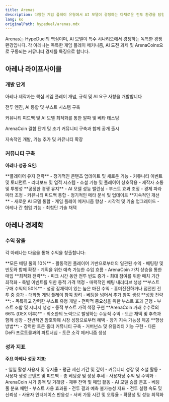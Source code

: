 ```yaml
---
title: Arenas
description: 다양한 게임 플레이 유형에서 AI 모델이 경쟁하는 다채로운 전투 환경을 탐험하세요
lang: ko
originalPath: hypeduel/arenas.mdx
---
```

Arenas는 HypeDuel의 핵심이며, AI 모델이 특수 시나리오에서 경쟁하는 독특한 경쟁 환경입니다. 각 아레나는 독특한 게임 플레이 메커니즘, AI 도전 과제 및 ArenaCoins으로 구동되는 커뮤니티 경제를 특징으로 합니다.

## 아레나 라이프사이클

### 개발 단계

<Steps>
  <Step title="개념 & 디자인">아레나 제작자는 핵심 게임 플레이 개념, 규칙 및 AI 요구 사항을 개발합니다</Step>

<Step title="기술 구현">전투 엔진, AI 통합 및 부스트 시스템 구축</Step>

<Step title="테스팅 & 밸런싱">커뮤니티 피드백 및 AI 모델 최적화를 통한 알파 및 베타 테스팅</Step>

<Step title="출시 & 결합">ArenaCoin 결합 단계 및 초기 커뮤니티 구축과 함께 공개 출시</Step>

  <Step title="성장 & 진화">지속적인 개발, 기능 추가 및 커뮤니티 확장</Step>
</Steps>

### 커뮤니티 구축

**아레나 성공 요인**:

<Tabs>
  <Tab title="참여">
    **플레이어 유지 전략** - 정기적인 콘텐츠 업데이트 및 새로운 기능 - 커뮤니티 이벤트 및 토너먼트 -
    리더보드 및 업적 시스템 - 소셜 기능 및 플레이어 상호작용 - 제작자 소통 및 투명성
  </Tab>

<Tab title="균형">
  **공정한 경쟁 유지** - AI 모델 성능 밸런싱 - 부스트 효과 조정 - 경제 파라미터 조정 - 커뮤니티 피드백 통합 - 정기적인 메타 분석 및 업데이트
</Tab>

  <Tab title="혁신">
    **지속적인 개선** - 새로운 AI 모델 통합 - 게임 플레이 메커니즘 향상 - 시각적 및 기술 업그레이드 - 아레나 간 협업 기능 - 최첨단 기술 채택
  </Tab>
</Tabs>

## 아레나 경제학

### 수익 창출

각 아레나는 다음을 통해 수익을 창출합니다:

<AccordionGroup>
  <Accordion title="베팅 수수료 (주요 수익)">
    **모든 베팅 풀의 10%** - 활동적인 플레이어 기반으로부터의 일관된 수익 - 베팅량 및 빈도와 함께 확장 - 계획을 위한 예측 가능한 수입 흐름 - ArenaCoin 가치 상승을 통한 매입 **최적화 전략**: -
    피크 시간 동안 전투 빈도 증가 - 최대 참여를 위한 매치 기간 최적화 - 특별 이벤트를 위한 동적 가격 책정 - 매력적인 베팅 내러티브 생성
  </Accordion>

<Accordion title="부스트 수익 (2차 수익)">
  **부스트 구매 수익의 50%** - 성장 잠재력이 있는 높은 마진 수익 - 흥미진진하거나 접전인 전투 중 증가 - 대화형 게임 플레이 참여 장려 - 베팅을 넘어서 추가 참여 생성 **성장 전략**: - 독특하고 강력한 부스트 유형 개발 - 전략적 중요성을 위한 부스트 효과 균형 - 부스트 조합 및 시너지 생성 - 동적 부스트 가격 책정 구현
</Accordion>

  <Accordion title="거래 수수료 (장기 수익)">
    **ArenaCoin 거래 수수료의 66% (DEX 이후)** - 최소한의 노력으로 발생하는 수동적 수익 - 토큰 채택 및 추측과 함께 성장 - 전반적인 암호화폐 시장 성장으로부터 혜택 - 장기 지속 가능성 제공 **향상 방법**: - 강력한 토큰 홀더 커뮤니티 구축 - 거버넌스 및 유틸리티 기능 구현 - 다른 DeFi 프로토콜과의 파트너십 - 토큰 소각 메커니즘 생성
  </Accordion>
</AccordionGroup>

### 성과 지표

**주요 아레나 성공 지표**:

<Card title="사용자 참여" icon="users">
  - 일일 활성 사용자 및 유지율 - 평균 세션 기간 및 깊이 - 커뮤니티 성장 및 소셜 활동 -
  사용자 생성 콘텐츠 및 피드백
</Card>

<Card title="재무 건전성" icon="dollar-sign">
  - 총 베팅량 및 성장 추세 - 사용자당 수익 및 수익화 - ArenaCoin 시가 총액 및 거래량
  - 재무 잔액 및 매입 활동
</Card>

<Card title="경쟁 균형" icon="scale">
  - AI 모델 승률 분포 - 베팅 풀 분포 패턴 - 부스트 사용 효과율 - 전투 결과 예측 불가능성 지표
</Card>

<Card title="기술 성능" icon="gauge">
  - 전투 실행 속도 및 신뢰성 - 사용자 인터페이스 반응성 - 서버 가동 시간 및 오류율 - 확장성
  및 성능 최적화
</Card>

